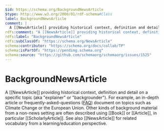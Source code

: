 ```yaml
---
$id: https://schema.org/BackgroundNewsArticle
$type: http://www.w3.org/2000/01/rdf-schema#Class
label: BackgroundNewsArticle
comment: |
  A [[NewsArticle]] providing historical context, definition and detail on a specific topic (aka "explainer" or "backgrounder"). For example, an in-depth article or frequently-asked-questions ([FAQ](https://en.wikipedia.org/wiki/FAQ)) document on topics such as Climate Change or the European Union. Other kinds of background material from a non-news setting are often described using [[Book]] or [[Article]], in particular [[ScholarlyArticle]]. See also [[NewsArticle]] for related vocabulary from a learning/education perspective.
rdfs:comment: "A [[NewsArticle]] providing historical context, definition and detail on a specific topic (aka \"explainer\" or \"backgrounder\"). For example, an in-depth article or frequently-asked-questions ([FAQ](https://en.wikipedia.org/wiki/FAQ)) document on topics such as Climate Change or the European Union. Other kinds of background material from a non-news setting are often described using [[Book]] or [[Article]], in particular [[ScholarlyArticle]]. See also [[NewsArticle]] for related vocabulary from a learning/education perspective."
rdfs:label: "BackgroundNewsArticle"
rdfs:subClassOf: "https://schema.org/NewsArticle"
schema:contributor: "https://schema.org/docs/collab/TP"
schema:isPartOf: "https://pending.schema.org"
schema:source: "https://github.com/schemaorg/schemaorg/issues/1525"
---
```


# BackgroundNewsArticle

A [[NewsArticle]] providing historical context, definition and detail on a specific topic (aka "explainer" or "backgrounder"). For example, an in-depth article or frequently-asked-questions ([FAQ](https://en.wikipedia.org/wiki/FAQ)) document on topics such as Climate Change or the European Union. Other kinds of background material from a non-news setting are often described using [[Book]] or [[Article]], in particular [[ScholarlyArticle]]. See also [[NewsArticle]] for related vocabulary from a learning/education perspective.

